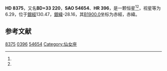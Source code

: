 {{Starbox begin
| name = HD 8375
}}
{{Starbox observe
| epoch = [[J2000.0|J2000.0]]
| constell = {{星座名待查}}<ref name=SIMBAD>{{cite web
 | url=http://simbad.u-strasbg.fr/simbad/sim-id?Ident=HR+396
 | title =Pulsating variable Star
 | publisher=Centre de Données astronomiques de Strasbourg
 | work=SIMBAD
 | accessdate=2012-07-13}}</ref><ref name=DATA>{{cite web
 | url=http://vizier.u-strasbg.fr/viz-bin/VizieR-5?-out.add=.&-source=5050&-corr=PK=HR&-out.max=9999&HR=396
 | title=VizieR Detailed Page
 | accessdate=2012-07-13
 | archive-date=2016-03-05
 | archive-url=https://web.archive.org/web/20160305054930/http://vizier.u-strasbg.fr/viz-bin/VizieR-5?-out.add=.&-source=5050&-corr=PK=HR&-out.max=9999&HR=396
 | dead-url=no
 }}</ref>
| 星官 = 
| ra = {{RA|1|23|37.5}}<ref name=SIMBAD /><ref name=DATA />
| dec = {{DEC|+34|14|45}}<ref name=SIMBAD /><ref name=DATA />
| appmag_v = 6.29<ref name=SIMBAD /><ref name=DATA />
}}
{{Starbox character
| class = G8IV<ref name=SIMBAD /><ref name=DATA />
| b-v = 0.83<ref name=SIMBAD /><ref name=DATA />
| u-b = 0.48<ref name=SIMBAD /><ref name=DATA />
| r-i = <ref name=SIMBAD /><ref name=DATA />
| variable = 
}}
{{Starbox astrometry
| radial_v = 0.48
| prop_mo_ra = 3
| parallax = 
| p_error = 
}}
{{Starbox catalog
| names =BD+33 220，[[SAO星表|SAO]] 54654，[[HD星表|HD]] 8375，[[HR星表|HR]] 396}}
{{Starbox reference |Simbad=HR+396}}
{{Starbox end}}

'''HD 8375'''，又名'''BD+33 220'''，'''SAO 54654'''、'''HR 396'''，是一颗恒星<ref name=SIMBAD /><ref name=DATA />，视星等为6.29，位于[[銀道座標系|銀經]]130.47，[[銀道座標系|銀緯]]-28.16，其[[B1900.0|B1900.0]]坐标为赤經{{RA|1|17|57.1}}，赤緯{{DEC|+33|-28.16|12}}。

== 参考文献 ==
{{reflist}}

{{star-stub}}

[[Category:HD和HDE天體|8375]]
[[Category:HR天體|0396]]
[[Category:SAO天體|54654]]
[[Category:仙女座|Category:仙女座]]